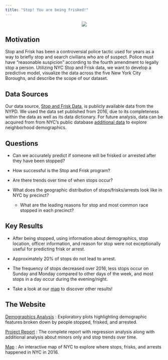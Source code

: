 ```yaml
---
title: "Stop! You are being frisked!"
---
```




<center>

![](images/cartoon.jpeg)

</center>


<h2> Motivation </h2>

Stop and Frisk has been a controversial police tactic used for years as a way to briefly stop and search civilians who are of suspect. Police must have "reasonable suspicion" according to the fourth amendment to legally stop a person. Utilizing NYC Stop and Frisk data, we want to develop a predictive model, visualize the data across the five New York City Boroughs, and describe the scope of our dataset.

<h2> Data Sources </h2>

Our data source, [Stop and Frisk Data](https://www1.nyc.gov/site/nypd/stats/reports-analysis/stopfrisk.page), is publicly available data from the NYPD. We used the data set published from 2016, due to its completeness within the data as well as its data dictionary. For future analysis, data can be acquired from from NYC's public database [additional data](https://opendata.cityofnewyork.us/) to explore neighborhood demographics. 

<h2> Questions </h2>

* Can we accurately predict if someone will be frisked or arrested after they have been stopped?

* How successful is the Stop and Frisk program?

* Are there trends over time of when stops occur?

* What does the geographic distribution of stops/frisks/arrests look like in NYC by precinct?
  + What are the leading reasons for stop and most common race stopped in each precinct?

<h2> Key Results </h2>

* After being stopped, using information about demographics, stop location, officer information, and reason for stop were not exceptionally useful for predicting frisk or arrest.

* Approximately 20% of stops do not lead to arrest.

* The frequency of stops decreased over 2016, less stops occur on Sunday and Monday compared to other days of the week, and most stops in a day occur during the evening/night.

* Take a look at our [map](https://group-13-final-proj.shinyapps.io/shiny_map/) to discover other results!

<h2> The Website </h2>

[Demographics Analysis](flexdashboard.html) : Exploratory plots highlighting demographic features broken down by people stopped, frisked, and arrested.

[Project Report](project_report.html) : The complete report with regression analysis along with additional analysis about minors only and stop trends over time.

[Map](https://group-13-final-proj.shinyapps.io/shiny_map/) : An interactive map of NYC to explore where stops, frisks, and arrests happened in NYC in 2016.




